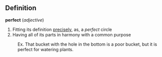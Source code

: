 ==Definition==

'''perfect''' (''adjective'')
# Fitting its definition [[precise]]ly, as, a ''perfect'' circle
# Having all of its parts in harmony with a common purpose
:Ex. That bucket with the hole in the bottom is a poor bucket, but it is perfect for watering plants.